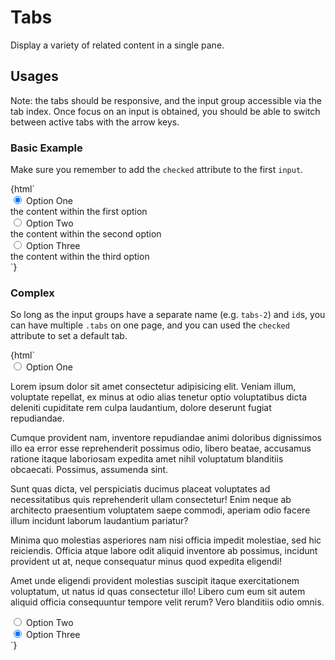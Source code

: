 
<Meta title="No Javascript|tabs" />

# Tabs

Display a variety of related content in a single pane.


## Usages

Note: the tabs should be responsive, and the input group accessible via the tab index. Once focus on 
  an input is obtained, you should be able to switch between active tabs with the arrow keys.

### Basic Example

Make sure you remember to add the `checked` attribute to the first `input`.

<Preview>
  <Story name="basic">
    {html`
      <div class="tabs">
        <input type="radio" name="tabs" id="option-1" checked>
        <label for="option-1">Option One</label>
        <div>the content within the first option</div>
        <input type="radio" name="tabs" id="option-2">
        <label for="option-2">Option Two</label>
        <div>the content within the second option</div>
        <input type="radio" name="tabs" id="option-3">
        <label for="option-3">Option Three</label>
        <div>the content within the third option</div>
      </div>
    `}
  </Story>
</Preview>

### Complex

So long as the input groups have a separate name (e.g. `tabs-2`) and `id`s, you can have multiple `.tabs` on one page,
  and you can used the `checked` attribute to set a default tab.

<Preview>
  <Story name="complex">
    {html`
      <div class="tabs">
        <input type="radio" name="tabs-2" id="option-2-1">
        <label for="option-2-1">Option One</label>
        <div class="lorem-ipsum">
          <p>Lorem ipsum dolor sit amet consectetur adipisicing elit. Veniam illum, voluptate repellat, ex minus at odio alias tenetur optio voluptatibus dicta deleniti cupiditate rem culpa laudantium, dolore deserunt fugiat repudiandae.</p>
          <p>Cumque provident nam, inventore repudiandae animi doloribus dignissimos illo ea error esse reprehenderit possimus odio, libero beatae, accusamus ratione itaque laboriosam expedita amet nihil voluptatum blanditiis obcaecati. Possimus, assumenda sint.</p>
          <p>Sunt quas dicta, vel perspiciatis ducimus placeat voluptates ad necessitatibus quis reprehenderit ullam consectetur! Enim neque ab architecto praesentium voluptatem saepe commodi, aperiam odio facere illum incidunt laborum laudantium pariatur?</p>
          <p>Minima quo molestias asperiores nam nisi officia impedit molestiae, sed hic reiciendis. Officia atque labore odit aliquid inventore ab possimus, incidunt provident ut at, neque consequatur minus quod expedita eligendi!</p>
          <p>Amet unde eligendi provident molestias suscipit itaque exercitationem voluptatum, ut natus id quas consectetur illo! Libero cum eum sit autem aliquid officia consequuntur tempore velit rerum? Vero blanditiis odio omnis.</p>
        </div>
        <input type="radio" name="tabs-2" id="option-2-2">
        <label for="option-2-2">Option Two</label>
        <div class="deck">
          <bulib-card debug small title="Email" icon="email" link="https://askalibrarian.bu.edu/form.php?quid=511" description="Email us your research questions and we’ll respond within 24 hours."></bulib-card>
          <bulib-card debug small title="Chat" icon="question_answer" action="console.log('chat says hi') description="Talk online to a research librarian on weekdays and Sundays"></bulib-card>
          <bulib-card debug small title="Call" icon="phone" link="tel:6173532700" description="Call us at 617-353-2700 during our open hours"></bulib-card>
        </div>
        <input type="radio" name="tabs-2" id="option-2-3" checked>
        <label for="option-2-3">Option Three</label>
        <div><bulib-locoso library="sth"></bulib-locoso></div>
      </div>
    `}
  </Story>
</Preview>
